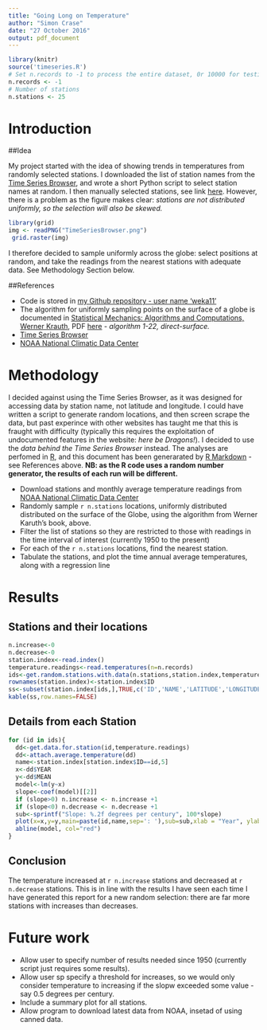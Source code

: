 ```yaml
---
title: "Going Long on Temperature"
author: "Simon Crase"
date: "27 October 2016"
output: pdf_document
---
```

```r
library(knitr)
source('timeseries.R')
# Set n.records to -1 to process the entire dataset, 0r 10000 for testing
n.records <- -1
# Number of stations
n.stations <- 25
```

# Introduction

##Idea

My project started with the idea of showing trends in temperatures from randomly selected stations. I downloaded the list of station names from the [Time Series Browser](http://climatemodels.uchicago.edu/timeseries/), and wrote a short Python script to select station names at random. I then manually selected stations, see link [here](http://climatemodels.uchicago.edu/timeseries/#DpPwBjiUcCsBdlJzLhDaoQtEqDsJqMgRz). However, there is a problem as the figure makes clear: _stations are not distributed uniformly, so the selection will also be skewed._
```r
library(grid)
img <- readPNG("TimeSeriesBrowser.png")
 grid.raster(img)
```

I therefore decided to sample uniformly across the globe: select positions at random, and take the readings from the nearest stations with adequate data. See Methodology Section below.


##References

* Code is stored in [my Github repository - user name 'weka11'](https://github.com/weka511/global)
* The algorithm for uniformly sampling points on the surface of a globe is documented in [Statistical Mechanics: Algorithms and Computations, Werner Krauth](https://www.amazon.com/Statistical-Mechanics-Algorithms-Computations-Physics/dp/0198515367), PDF
 [here](http://blancopeck.net/Statistics.pdf) - _algorithm 1-22, direct-surface._
* [Time Series Browser](http://climatemodels.uchicago.edu/timeseries/)
* [NOAA National Climatic Data Center](ftp://ftp.ncdc.noaa.gov/pub/data/ghcn/v3/)

# Methodology

I decided against using the Time Series Browser, as it was designed for accessing data by station name, not latitude and longitude. I could have written a script to generate random locations, and then screen scrape the data, but past experince with other websites has taught me that this is fraught with difficulty (typically this requires the exploitation of undocumented features in the website: _here be Dragons!_). I decided to use the _data behind the Time Series Browser_ instead. The analyses are perfomed in [R](https://www.r-project.org/), and this document has been generarated by [R Markdown](http://rmarkdown.rstudio.com/) - see References above. **NB: as the R code uses a random number generator, the results of each run will be different.**

* Download stations and monthly average temperature readings from [NOAA National Climatic Data Center](ftp://ftp.ncdc.noaa.gov/pub/data/ghcn/v3/)
* Randomly sample 
`r n.stations`
 locations, uniformly distributed distributed on the surface of the Globe, using the algorithm from Werner Karuth's book, above.
* Filter the list of stations so they are restricted to those with readings in the time interval of interest (currently 1950 to the present)
* For each of the `r n.stations` locations, find the nearest station.
* Tabulate the stations, and plot the time annual average temperatures, along with a regression line

# Results

## Stations and their locations

```r
n.increase<-0
n.decrease<-0
station.index<-read.index()
temperature.readings<-read.temperatures(n=n.records)
ids<-get.random.stations.with.data(n.stations,station.index,temperature.readings)
rownames(station.index)<-station.index$ID
ss<-subset(station.index[ids,],TRUE,c('ID','NAME','LATITUDE','LONGITUDE'))
kable(ss,row.names=FALSE)
```

## Details from each Station


```r
for (id in ids){
  dd<-get.data.for.station(id,temperature.readings)
  dd<-attach.average.temperature(dd)
  name<-station.index[station.index$ID==id,5]
  x<-dd$YEAR
  y<-dd$MEAN
  model<-lm(y~x)
  slope<-coef(model)[[2]]
  if (slope>0) n.increase <- n.increase +1
  if (slope<0) n.decrease <- n.decrease +1
  sub<-sprintf("Slope: %.2f degrees per century", 100*slope)
  plot(x=x,y=y,main=paste(id,name,sep=': '),sub=sub,xlab = "Year", ylab="Average T")
  abline(model, col="red")
}

```

## Conclusion

The temperature increased at 
`r n.increase`
 stations and decreased at 
`r n.decrease`
 stations. This is in line with the results I have seen each time I have generated this report for a new random selection: there are far more stations with increases than decreases.
 
# Future work

* Allow user to specify number of results needed since 1950 (currently script just requires some results).
* Allow user sp specify a threshold for increases, so we would only consider temperature to increasing if the slopw exceeded some value - say 0.5 degrees per century.
* Include a summary plot for all stations.
* Allow program to download latest data from NOAA, insetad of using canned data.